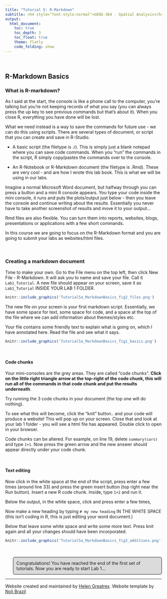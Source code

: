 ```yaml
---
title: "Tutorial 5: R-Markdown"
subtitle: <h4 style="font-style:normal">GEOG-364 - Spatial Analysis</h4>
output: 
  html_document:
    toc: true
    toc_depth: 3
    toc_float: true
    theme: flatly
    code_folding: show
---
```


<style>
p.comment {
background-color: #DBDBDB;
padding: 10px;
border: 1px solid black;
margin-left: 25px;
border-radius: 5px;
font-style: normal;
}


</style>

<style type="text/css">
#TOC {
  font-size: 13px;
  font-family: Arial;
}
</style>


\

## R-Markdown Basics 

### What is R-markdown?

As I said at the start, the console is like a phone call to the computer, you're talking but you're not keeping records of what you say (you can always press the up key to see previous commands but that's about it).  When you close R, everything you have done will be lost. 

What we need instead is a way to save the commands for future use - we can do this using scripts.  There are several types of document, or script that you can create and save in R-Studio.

 - A basic script (the filetype is .r).  This is simply just a blank notepad where you can save code commands.  When you "run" the commands in the script, R simply copy/pastes the commands over to the console.
 
 - An R-Notebook or R-Markdown document (the filetype is .Rmd).  These are very cool - and are how I wrote this lab book.  This is what we will be using in our labs.
 
Imagine a normal Microsoft Word document, but halfway through you can press a button and a mini R console appears.  You type your code inside the mini console, it runs and puts the plots/output just below - then you leave the console and continue writing about the results.  Essentially you never have to take another screenshot of results and move it to your output...
 
Rmd files are also flexible.  You can turn them into reports, websites, blogs, presentations or applications with a few short commands.
 
In this course we are going to focus on the R-Markdown format and you are going to submit your labs as websites/html files.  

<br>

<div style="margin-bottom:25px;">
</div>
### Creating a markdown document

Time to make your own. Go to the File menu on the top left, then click New File - R-Markdown. It will ask you to name and save your file.  Call it `Lab1_Tutorial`.  A new file should appear on your screen, save it as `Lab1_Tutorial` INSIDE YOUR LAB 1 FOLDER.

```r
knitr::include_graphics('Tutorial5a_MarkdownBasics_fig2_files.png')
```

The new file on your screen is your first markdown script. Essentially, we have some space for text, some space for code, and a space at the top of the file where we can add information about themes/styles etc.  

Your file contains some friendly text to explain what is going on, which I have annotated here.  Read the file and see what it says.

```r
knitr::include_graphics('Tutorial5a_MarkdownBasics_fig1_basics.png')
```

<br>

#### Code chunks

Your mini-consoles are the grey areas.  They are called "code chunks". **Click on the little right triangle arrow at the top-right of the code chunk, this will run all of the commands in that code chunk and put the results underneath**.  

Try running the 3 code chunks in your document (the top one will do nothing).

To see what this will become, click the "knit" button.. and your code will produce a website! This will pop up on your screen.  Close that and look at your lab 1 folder - you will see a html file has appeared.  Double click to open in your browser. 

Code chunks can be altered.  For example, on line 19, delete `summary(cars)` and type `1+1`.  Now press the green arrow and the new answer should appear directly under your code chunk.  

<br>

#### Text editing

Now click in the white space at the end of the script, press enter a few times (around line 33) and press the green insert button (top right near the Run button).  Insert a new R code chunk.  Inside, type `1+2` and run it.  

Below the output, in the white space, click and press enter a few times, 

Now make a new heading by typing  `# my new heading` IN THE WHITE SPACE (this isn't coding in R, this is just editing your word document.)

Below that leave some white space and write some more text.  Press knit again and all your changes should have been incorporated.

```r
knitr::include_graphics('Tutorial5a_MarkdownBasics_fig3_additions.png')
```

<br>

<p class="comment">Congratulations! You have reached the end of the first set of tutorials. Now you are ready to start Lab 1...</p>

***



Website created and maintained by [Helen Greatrex](https://www.geog.psu.edu/directory/helen-greatrex). Website template by [Noli Brazil](https://nbrazil.faculty.ucdavis.edu/)